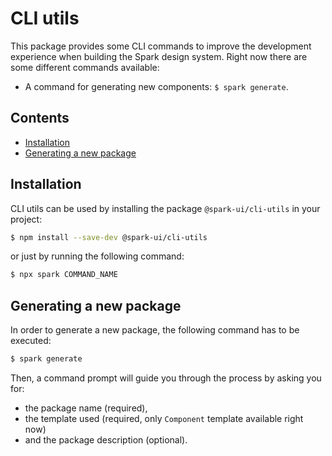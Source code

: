 
<Meta title="utils/CLI" />

# CLI utils

This package provides some CLI commands to improve the development experience when building the Spark design system. Right now there are some different commands available:

- A command for generating new components: `$ spark generate`.

## Contents

- [Installation](#installation)
- [Generating a new package](#generating-a-new-package)

## Installation

CLI utils can be used by installing the package `@spark-ui/cli-utils` in your project:

```bash
$ npm install --save-dev @spark-ui/cli-utils
```

or just by running the following command:

```bash
$ npx spark COMMAND_NAME
```

## Generating a new package

In order to generate a new package, the following command has to be executed:

```bash
$ spark generate
```

Then, a command prompt will guide you through the process by asking you for:

- the package name (required),
- the template used (required, only `Component` template available right now)
- and the package description (optional).
